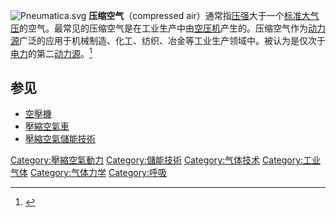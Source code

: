 [[File:Pneumatica.svg|thumb]]
'''压缩空气'''（compressed air）通常指[[气压|压强]]大于一个[[标准大气压|标准大气压]]的空气。最常见的压缩空气是在工业生产中由[[空压机|空压机]]产生的。压缩空气作为[[动力源|动力源]]广泛的应用于机械制造、化工、纺织、冶金等工业生产领域中。被认为是仅次于[[电力|电力]]的第二[[动力源|动力源]]。<ref>{{Cite book|chapter=压缩空气干燥与净化设备|url=http://worldcat.org/oclc/302192052|publisher=Ji xie gong ye chu ban she|date=2005|isbn=7-111-15327-8|oclc=302192052|last=黄虎.}}</ref>

==参见==
*[[空壓機|空壓機]]
*[[壓縮空氣車|壓縮空氣車]]
*[[壓縮空氣儲能技術|壓縮空氣儲能技術]]

{{Authority control}}
{{物理小作品}}

[[Category:壓縮空氣動力|Category:壓縮空氣動力]]
[[Category:儲能技術|Category:儲能技術]]
[[Category:气体技术|Category:气体技术]]
[[Category:工业气体|Category:工业气体]]
[[Category:气体力学|Category:气体力学]]
[[Category:呼吸|Category:呼吸]]